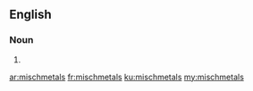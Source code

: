 ==English==

===Noun===
{{head|en|plural}}

# {{plural of|mischmetal|lang=en|nocat=1}}

[[ar:mischmetals]]
[[fr:mischmetals]]
[[ku:mischmetals]]
[[my:mischmetals]]